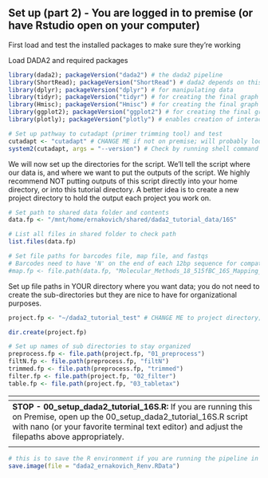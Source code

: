## Set up (part 2) - You are logged in to premise (or have Rstudio open on your computer) ##
First load and test the installed packages to make sure they're working

Load DADA2 and required packages

```r
library(dada2); packageVersion("dada2") # the dada2 pipeline
library(ShortRead); packageVersion("ShortRead") # dada2 depends on this
library(dplyr); packageVersion("dplyr") # for manipulating data
library(tidyr); packageVersion("tidyr") # for creating the final graph at the end of the pipeline
library(Hmisc); packageVersion("Hmisc") # for creating the final graph at the end of the pipeline
library(ggplot2); packageVersion("ggplot2") # for creating the final graph at the end of the pipeline
library(plotly); packageVersion("plotly") # enables creation of interactive graphs, especially helpful for quality plots

# Set up pathway to cutadapt (primer trimming tool) and test
cutadapt <- "cutadapt" # CHANGE ME if not on premise; will probably look something like this: "/usr/local/Python27/bin/cutadapt"
system2(cutadapt, args = "--version") # Check by running shell command from R
```

We will now set up the directories for the script. We'll tell the script where our data is, and where we want to put the outputs of the script. We highly recommend NOT putting outputs of this script  directly into your home directory, or into this tutorial directory. A better idea is to create a new project directory to hold the output each project you work on.


```r
# Set path to shared data folder and contents
data.fp <- "/mnt/home/ernakovich/shared/dada2_tutorial_data/16S"

# List all files in shared folder to check path
list.files(data.fp)

# Set file paths for barcodes file, map file, and fastqs
# Barcodes need to have 'N' on the end of each 12bp sequence for compatability
#map.fp <- file.path(data.fp, "Molecular_Methods_18_515fBC_16S_Mapping_File_SHORT_vFinal_Fierer_10252018.txt")
```

Set up file paths in YOUR directory where you want data; 
you do not need to create the sub-directories but they are nice to have for organizational purposes. 

```r
project.fp <- "~/dada2_tutorial_test" # CHANGE ME to project directory; don't append with a "/"

dir.create(project.fp)

# Set up names of sub directories to stay organized
preprocess.fp <- file.path(project.fp, "01_preprocess")
filtN.fp <- file.path(preprocess.fp, "filtN")
trimmed.fp <- file.path(preprocess.fp, "trimmed")
filter.fp <- file.path(project.fp, "02_filter") 
table.fp <- file.path(project.fp, "03_tabletax") 
```

| <span> |
| :--- |
| **STOP - 00_setup_dada2_tutorial_16S.R:** If you are running this on Premise, open up the 00_setup_dada2_tutorial_16S.R script with nano (or your favorite terminal text editor) and adjust the filepaths above appropriately. |
| <span> |

```r
# this is to save the R environment if you are running the pipeline in pieces with slurm, you can safely either run or ignore this line if you are running on your own computer
save.image(file = "dada2_ernakovich_Renv.RData")
```

